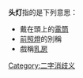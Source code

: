 '''头灯'''指的是下列意思：

*戴在頭上的[[電筒|電筒]]
*[[前照燈|前照燈]]的別稱
*戲稱[[乳房|乳房]]

{{消歧義}}

[[Category:二字消歧义|Category:二字消歧义]]